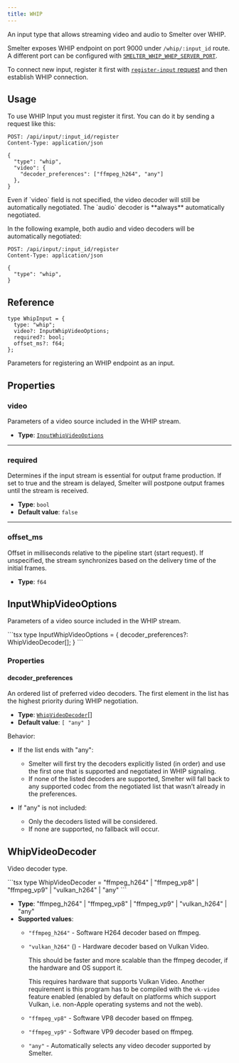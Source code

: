 ```yaml
---
title: WHIP
---
```


An input type that allows streaming video and audio to Smelter over WHIP. 

Smelter exposes WHIP endpoint on port 9000 under `/whip/:input_id` route. A different port can be
configured with [`SMELTER_WHIP_WHEP_SERVER_PORT`](/deployment/configuration#smelter_whip_whep_server_port).

To connect new input, register it first with [`register-input` request](/http-api/routes#register-input)
and then establish WHIP connection.

## Usage

To use WHIP Input you must register it first. You can do it by sending a request like this:

<CollapsibleDetails summaryTitle='Example request' open>

```http
POST: /api/input/:input_id/register
Content-Type: application/json

{
  "type": "whip",
  "video": {
    "decoder_preferences": ["ffmpeg_h264", "any"]
  },
}
```
</CollapsibleDetails>

<Aside>
Even if `video` field is not specified, the video decoder will still be automatically negotiated.
The `audio` decoder is **always** automatically negotiated.

In the following example, both audio and video decoders will be automatically negotiated:
```http
POST: /api/input/:input_id/register
Content-Type: application/json

{
  "type": "whip",
}
```
</Aside>

## Reference

<CollapsibleDetails summaryTitle='Type definitions' open>

```tsx
type WhipInput = {
  type: "whip";
  video?: InputWhipVideoOptions;
  required?: bool;
  offset_ms?: f64;
};
```
</CollapsibleDetails>

Parameters for registering an WHIP endpoint as an input.

## Properties

### video
Parameters of a video source included in the WHIP stream.

- **Type**: [`InputWhipVideoOptions`](#inputwhipvideooptions)

---

### required
Determines if the input stream is essential for output frame production. If set to true and the stream is delayed, Smelter will postpone output frames until the stream is received.

- **Type**: `bool`
- **Default value**: `false`

---

### offset_ms
Offset in milliseconds relative to the pipeline start (start request). If unspecified, the stream synchronizes based on the delivery time of the initial frames.

- **Type**: `f64`

## InputWhipVideoOptions
Parameters of a video source included in the WHIP stream.

<CollapsibleDetails summaryTitle='Type definitions' open>
```tsx
type InputWhipVideoOptions = {
    decoder_preferences?: WhipVideoDecoder[];
}
```
</CollapsibleDetails>

### Properties

#### decoder_preferences
An ordered list of preferred video decoders. The first element in the list has the highest priority during WHIP negotiation.
- **Type**: [`WhipVideoDecoder`](#whipvideodecoder)[]
- **Default value**: `[ "any" ]`

Behavior:
- If the list ends with "any":
  - Smelter will first try the decoders explicitly listed (in order) and use the first one that is supported and negotiated in WHIP signaling.
  - If none of the listed decoders are supported, Smelter will fall back to any supported codec from the negotiated list that wasn’t already in the preferences.

- If "any" is not included:
  - Only the decoders listed will be considered.
  - If none are supported, no fallback will occur.

## WhipVideoDecoder
Video decoder type.

<CollapsibleDetails summaryTitle='Type definitions' open>
```tsx
type WhipVideoDecoder = "ffmpeg_h264" | "ffmpeg_vp8" | "ffmpeg_vp9" | "vulkan_h264" | "any"
```
</CollapsibleDetails>

- **Type**: "ffmpeg_h264" | "ffmpeg_vp8" | "ffmpeg_vp9" | "vulkan_h264" | "any"
- **Supported values**:
  - `"ffmpeg_h264"` - Software H264 decoder based on ffmpeg.
  - `"vulkan_h264"` (<Badge text="Required feature:vk-video" variant="note" />) - Hardware decoder based on Vulkan Video.
    
    This should be faster and more scalable than the ffmpeg decoder, if the hardware and OS
    support it.
    
    This requires hardware that supports Vulkan Video. Another requirement is this program has
    to be compiled with the `vk-video` feature enabled (enabled by default on platforms which
    support Vulkan, i.e. non-Apple operating systems and not the web).
  - `"ffmpeg_vp8"` - Software VP8 decoder based on ffmpeg.
  - `"ffmpeg_vp9"` - Software VP9 decoder based on ffmpeg.
  - `"any"` - Automatically selects any video decoder supported by Smelter.
